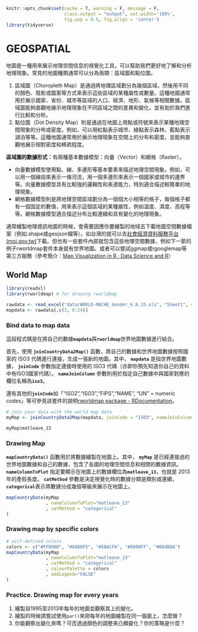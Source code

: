 ```r
knitr::opts_chunk$set(cache = T, warning = F, message = F, 
                      class.output = "output", out.width='100%', 
                      fig.asp = 0.5, fig.align = 'center')
library(tidyverse)
```

# GEOSPATIAL {#geospatial}

地圖是一種用來展示地理空間信息的視覺化工具，可以幫助我們更好地了解和分析地理現象。常見的地圖種類通常可以分為兩類：區域圖和點位圖。

1.  區域圖（Choropleth Map）是通過將地理區域劃分為幾個區域，然後用不同的顏色、陰影或圖案等方式來表示這些區域的某種屬性或數量。這種地圖通常用於展示國家、省份、城市等區域的人口、經濟、地形、氣候等相關數據。區域圖能夠直觀地展示地理現象在不同區域之間的差異和變化，並有助於我們進行比較和分析。
2.  點位圖（Dot Density Map）則是通過在地圖上用點或符號來表示某種地理空間現象的分布或密度。例如，可以用紅點表示城市、綠點表示森林、藍點表示湖泊等等。這種地圖通常用於展示地理現象在空間上的分布和密度，並能夠直觀地展示相對密度和稀疏程度。

**區域圖的數據形式：**有兩種基本數據模型：向量（Vector）和網格（Raster）。

-   向量數據模型使用點、線、多邊形等基本要素來描述地理空間現象。例如，可以用一個線段來表示一條河流，用一個多邊形來表示一個國家或城市的邊界等。向量數據模型具有比較強的邏輯性和表達能力，特別適合描述較簡單的地理現象。
-   網格數據模型則是將地理空間區域劃分為一個個大小相等的格子，每個格子都有一個固定的數值，用來表示這個區域的某種屬性，例如溫度、濕度、高程等等。網格數據模型適合描述分布比較連續和具有變化的地理現象。

通常繪製地理資訊地圖的時候，會需要因應你要繪製的地域去下載地圖空間數據檔案（例如.shape或geojson檔等）。如台灣的就可以去[社會經濟資料服務平台 (moi.gov.tw)](https://segis.moi.gov.tw/STAT/Web/Platform/QueryInterface/STAT_QueryInterface.aspx?Type=1)下載。但也有一些套件內部就包含這些地理空間數據，例如下一節的例子rworldmap套件本身就有世界地圖。或者可以嘗試ggmap或rgooglemap等第三方服務（參考簡介：[Map Visualization in R · Data Science and R](https://mpmendespt.github.io/Map-visualization.html)）

## World Map

```r
library(readxl)
library(rworldmap) # for drawing rworldmap
```

```r
rawdata <- read_excel("data/WORLD-MACHE_Gender_6.8.15.xls", "Sheet1", col_names=T)
mapdata <- rawdata[,c(3, 6:24)]
```

### Bind data to map data

這段程式碼是在將自己的數據**`mapdata`**與**`rworldmap`**世界地圖數據進行結合。

首先，使用 **`joinCountryData2Map()`** 函數，將自己的數據和世界地圖數據按照國家的 ISO3 代碼進行連接，生成一張新的地圖。其中， **`mapdata`** 是指世界地圖數據， **`joinCode`** 參數指定連接時使用的 ISO3 代碼（亦即你預先知道你自己的資料中有ISO3國家代碼）。 **`nameJoinColumn`** 參數則用於指定自己數據中與國家對應的欄位名稱為**`iso3`**。

還有其他的**`joinCode`**如「"ISO2","ISO3","FIPS","NAME", "UN" = numeric codes」等可參見該套件的說明[rworldmap package - RDocumentation](https://www.rdocumentation.org/packages/rworldmap/versions/1.3-6)。

```r
# join your data with the world map data
myMap <- joinCountryData2Map(mapdata, joinCode = "ISO3", nameJoinColumn = "iso3")

myMap$matleave_13
```

### Drawing Map

**`mapCountryData()`** 函數用於將數據繪製在地圖上。其中， **`myMap`** 是已經連接過的世界地圖數據和自己的數據，包含了各國的地理空間信息和相關的數據資訊。 **`nameColumnToPlot`** 指定要顯示在地圖上的數據欄位為**`matleave_13`**，也就是 2013 年的產假長度。 **`catMethod`** 參數是決定視覺化時的數據分類是類別或連續，**`categorical`**表示將數據分成幾個等級來展示在地圖上。

```r
mapCountryData(myMap
               , nameColumnToPlot="matleave_13"
               , catMethod = "categorical"
)
```

### Drawing map by specific colors

```r
# self-defined colors
colors <- c("#FF8000", "#A9D0F5", "#58ACFA", "#0080FF", "#084B8A")
mapCountryData(myMap
			   , nameColumnToPlot="matleave_13"
			   , catMethod = "categorical"
			   , colourPalette = colors
			   , addLegend="FALSE"
)

```

::: practice
### Practice. Drawing map for every years

1.  繪製自1995至2013年每年的地圖並觀察其上的變化。
2.  繪製的時候請嘗試使用`par()`來把每年的地圖繪製在同一張圖上，怎麼做？
3.  你能觀察出變化來嗎？可否透過顏色的調整來凸顯變化？你的策略是什麼？
:::
